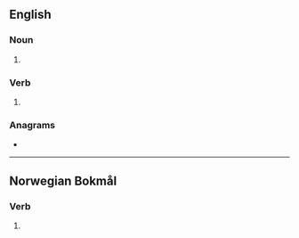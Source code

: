 ==English==

===Noun===
{{head|en|noun form}}

# {{plural of|prate|lang=en}}

===Verb===
{{head|en|verb form}}

# {{en-third-person singular of|prate}}

===Anagrams===
* {{anagrams|en|a=aeprst|Paster|Pearts|paster|paters|petars|pretas|repast|repats|retaps|tapers|trapes|treaps}}

----

==Norwegian Bokmål==

===Verb===
{{head|nb|verb form}}

# {{form of|passive form|prate|lang=nb}}